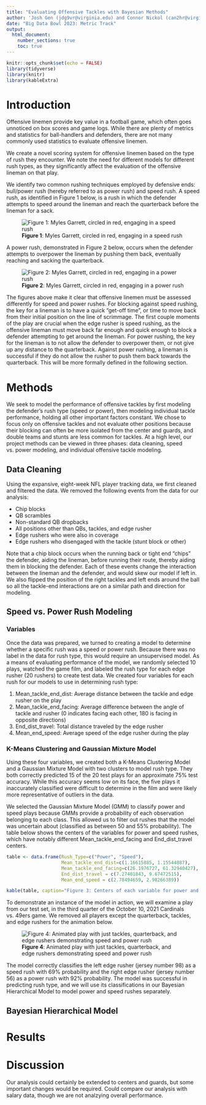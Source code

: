 ```yaml
---
title: "Evaluating Offensive Tackles with Bayesian Methods"
author: 'Josh Gen (jdg9vr@virginia.edu) and Connor Nickol (can2hr@virginia.edu)'
date: "Big Data Bowl 2023: Metric Track"
output: 
  html_document:
    number_sections: true
    toc: true
---
```


```r
knitr::opts_chunk$set(echo = FALSE)
library(tidyverse)
library(knitr)
library(kableExtra)
```

# Introduction

Offensive linemen provide key value in a football game, which often goes unnoticed on box scores and game logs. While there are plenty of metrics and statistics for ball-handlers and defenders, there are not many commonly used statistics to evaluate offensive linemen.

We create a novel scoring system for offensive linemen based on the type of rush they encounter. We note the need for different models for different rush types, as they significantly affect the evaluation of the offensive lineman on that play.

We identify two common rushing techniques employed by defensive ends: bull/power rush (hereby referred to as power rush) and speed rush. A speed rush, as identified in Figure 1 below, is a rush in which the defender attempts to speed around the lineman and reach the quarterback before the lineman for a sack.

![**Figure 1**: Myles Garrett, circled in red, engaging in a speed rush](./Visuals/speedrush.gif)

A power rush, demonstrated in Figure 2 below, occurs when the defender attempts to overpower the lineman by pushing them back, eventually reaching and sacking the quarterback.

![**Figure 2**: Myles Garrett, circled in red, engaging in a power rush](./Visuals/powerrush.gif)

The figures above make it clear that offensive linemen must be assessed differently for speed and power rushes. For blocking against speed rushing, the key for a lineman is to have a quick "get-off time", or time to move back from their initial position on the line of scrimmage. The first couple moments of the play are crucial when the edge rusher is speed rushing, as the offensive lineman must move back far enough and quick enough to block a defender attempting to get around the lineman. For power rushing, the key for the lineman is to not allow the defender to overpower them, or not give up any distance to the quarterback. Against power rushing, a lineman is successful if they do not allow the rusher to push them back towards the quarterback. This will be more formally defined in the following section.

# Methods

We seek to model the performance of offensive tackles by first modeling the defender's rush type (speed or power), then modeling individual tackle performance, holding all other important factors constant. We chose to focus only on offensive tackles and not evaluate other positions because their blocking can often be more isolated from the center and guards, and double teams and stunts are less common for tackles. At a high level, our project methods can be viewed in three phases: data cleaning, speed vs. power modeling, and individual offensive tackle modeling.

## Data Cleaning

Using the expansive, eight-week NFL player tracking data, we first cleaned and filtered the data. We removed the following events from the data for our analysis:

  - Chip blocks
  - QB scrambles
  - Non-standard QB dropbacks
  - All positions other than QBs, tackles, and edge rusher
  - Edge rushers who were also in coverage
  - Edge rushers who disengaged with the tackle (stunt block or other)

Note that a chip block occurs when the running back or tight end "chips" the defender, aiding the lineman, before running their route, thereby aiding them in blocking the defender. Each of these events change the interaction between the lineman and the defender, and would skew our model if left in. We also flipped the position of the right tackles and left ends around the ball so all the tackle-end interactions are on a similar path and direction for modeling. 

## Speed vs. Power Rush Modeling

### Variables

Once the data was prepared, we turned to creating a model to determine whether a specific rush was a speed or power rush. Because there was no label in the data for rush type, this would require an unsupervised model. As a means of evaluating performance of the model, we randomly selected 10 plays, watched the game film, and labeled the rush type for each edge rusher (20 rushers) to create test data. We created four variables for each rush for our models to use in determining rush type:

  1. Mean_tackle_end_dist: Average distance between the tackle and edge rusher on the play
  2. Mean_tackle_end_facing: Average difference between the angle of tackle and rusher (0 indicates facing each other, 180 is facing in opposite directions)
  3. End_dist_travel: Total distance traveled by the edge rusher
  4. Mean_end_speed: Average speed of the edge rusher during the play

### K-Means Clustering and Gaussian Mixture Model

Using these four variables, we created both a K-Means Clustering Model and a Gaussian Mixture Model with two clusters to model rush type. They both correctly predicted 15 of the 20 test plays for an approximate 75% test accuracy. While this accuracy seems low on its face, the five plays it inaccurately classified were difficult to determine in the film and were likely more representative of outliers in the data.

We selected the Gaussian Mixture Model (GMM) to classify power and speed plays because GMMs provide a probability of each observation belonging to each class. This allowed us to filter out rushes that the model was uncertain about (classified as between 50 and 55% probability). The table below shows the centers of the variables for power and speed rushes, which have notably different Mean_tackle_end_facing and End_dist_travel centers.


```r
table <- data.frame(Rush_Type=c("Power", "Speed"),
                    Mean_tackle_end_dist=c(1.16615885, 1.15544887),
                    Mean_tackle_end_facing=c(26.1976727, 61.32940427),
                    End_dist_travel = c(7.27401843, 9.67472515),
                    Mean_end_speed = c(2.78494659, 2.98266389))

kable(table, caption="Figure 3: Centers of each variable for power and speed rush types from the Gaussian Mixture Model")%>% kable_styling(bootstrap_options = c("striped", "hover"))%>%row_spec(1:2,bold=T,hline_after = T)
```


To demonstrate an instance of the model in action, we will examine a play from our test set, in the third quarter of the October 10, 2021 Cardinals vs. 49ers game. We removed all players except the quarterback, tackles, and edge rushers for the animation below. 

![**Figure 4**: Animated play with just tackles, quarterback, and edge rushers demonstrating speed and power rush](rush_type_ex.gif)

The model correctly classifies the left edge rusher (jersey number 98) as a speed rush with 69% probability and the right edge rusher (jersey number 56) as a power rush with 92% probability. The model was successful in predicting rush type, and we will use its classifications in our Bayesian Hierarchical Model to model power and speed rushes separately.

## Bayesian Hierarchical Model



# Results

# Discussion

Our analysis could certainly be extended to centers and guards, but some important changes would be required. Could compare our analysis with salary data, though we are not analzying overall performance.



